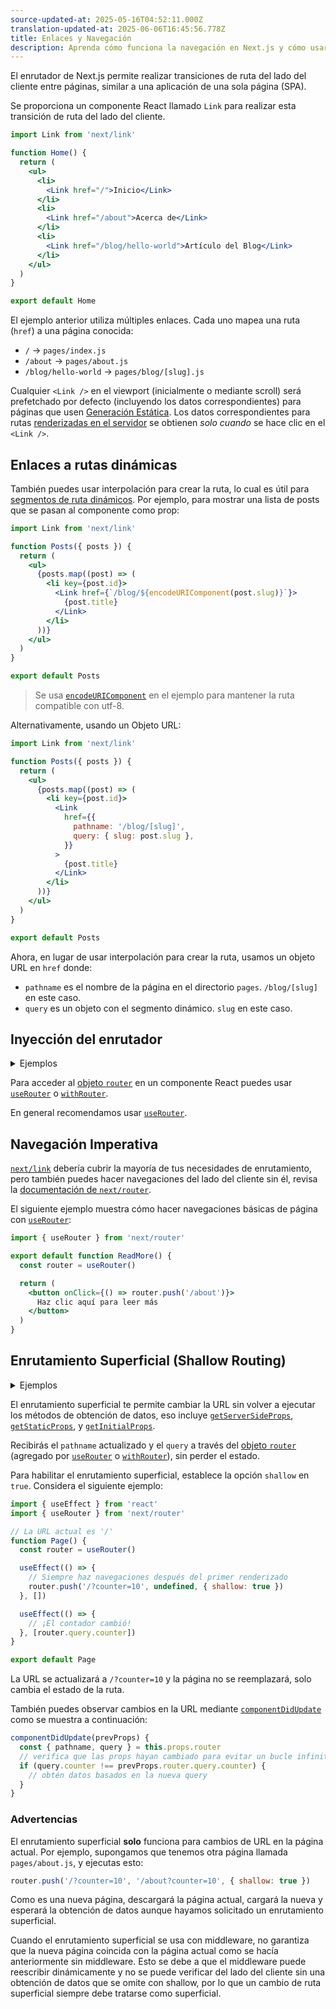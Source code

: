 ```yaml
---
source-updated-at: 2025-05-16T04:52:11.000Z
translation-updated-at: 2025-06-06T16:45:56.778Z
title: Enlaces y Navegación
description: Aprenda cómo funciona la navegación en Next.js y cómo usar el componente Link y el hook `useRouter`.
---
```


El enrutador de Next.js permite realizar transiciones de ruta del lado del cliente entre páginas, similar a una aplicación de una sola página (SPA).

Se proporciona un componente React llamado `Link` para realizar esta transición de ruta del lado del cliente.

```jsx
import Link from 'next/link'

function Home() {
  return (
    <ul>
      <li>
        <Link href="/">Inicio</Link>
      </li>
      <li>
        <Link href="/about">Acerca de</Link>
      </li>
      <li>
        <Link href="/blog/hello-world">Artículo del Blog</Link>
      </li>
    </ul>
  )
}

export default Home
```

El ejemplo anterior utiliza múltiples enlaces. Cada uno mapea una ruta (`href`) a una página conocida:

- `/` → `pages/index.js`
- `/about` → `pages/about.js`
- `/blog/hello-world` → `pages/blog/[slug].js`

Cualquier `<Link />` en el viewport (inicialmente o mediante scroll) será prefetchado por defecto (incluyendo los datos correspondientes) para páginas que usen [Generación Estática](/docs/pages/building-your-application/data-fetching/get-static-props). Los datos correspondientes para rutas [renderizadas en el servidor](/docs/pages/building-your-application/data-fetching/get-server-side-props) se obtienen _solo cuando_ se hace clic en el `<Link />`.

## Enlaces a rutas dinámicas

También puedes usar interpolación para crear la ruta, lo cual es útil para [segmentos de ruta dinámicos](/docs/pages/building-your-application/routing/dynamic-routes). Por ejemplo, para mostrar una lista de posts que se pasan al componente como prop:

```jsx
import Link from 'next/link'

function Posts({ posts }) {
  return (
    <ul>
      {posts.map((post) => (
        <li key={post.id}>
          <Link href={`/blog/${encodeURIComponent(post.slug)}`}>
            {post.title}
          </Link>
        </li>
      ))}
    </ul>
  )
}

export default Posts
```

> Se usa [`encodeURIComponent`](https://developer.mozilla.org/docs/Web/JavaScript/Reference/Global_Objects/encodeURIComponent) en el ejemplo para mantener la ruta compatible con utf-8.

Alternativamente, usando un Objeto URL:

```jsx
import Link from 'next/link'

function Posts({ posts }) {
  return (
    <ul>
      {posts.map((post) => (
        <li key={post.id}>
          <Link
            href={{
              pathname: '/blog/[slug]',
              query: { slug: post.slug },
            }}
          >
            {post.title}
          </Link>
        </li>
      ))}
    </ul>
  )
}

export default Posts
```

Ahora, en lugar de usar interpolación para crear la ruta, usamos un objeto URL en `href` donde:

- `pathname` es el nombre de la página en el directorio `pages`. `/blog/[slug]` en este caso.
- `query` es un objeto con el segmento dinámico. `slug` en este caso.

## Inyección del enrutador

<details>
  <summary>Ejemplos</summary>

- [Enrutamiento Dinámico](https://github.com/vercel/next.js/tree/canary/examples/dynamic-routing)

</details>

Para acceder al [objeto `router`](/docs/pages/api-reference/functions/use-router#router-object) en un componente React puedes usar [`useRouter`](/docs/pages/api-reference/functions/use-router) o [`withRouter`](/docs/pages/api-reference/functions/use-router#withrouter).

En general recomendamos usar [`useRouter`](/docs/pages/api-reference/functions/use-router).

## Navegación Imperativa

[`next/link`](/docs/pages/api-reference/components/link) debería cubrir la mayoría de tus necesidades de enrutamiento, pero también puedes hacer navegaciones del lado del cliente sin él, revisa la [documentación de `next/router`](/docs/pages/api-reference/functions/use-router).

El siguiente ejemplo muestra cómo hacer navegaciones básicas de página con [`useRouter`](/docs/pages/api-reference/functions/use-router):

```jsx
import { useRouter } from 'next/router'

export default function ReadMore() {
  const router = useRouter()

  return (
    <button onClick={() => router.push('/about')}>
      Haz clic aquí para leer más
    </button>
  )
}
```

## Enrutamiento Superficial (Shallow Routing)

<details>
  <summary>Ejemplos</summary>

- [Enrutamiento Superficial](https://github.com/vercel/next.js/tree/canary/examples/with-shallow-routing)

</details>

El enrutamiento superficial te permite cambiar la URL sin volver a ejecutar los métodos de obtención de datos, eso incluye [`getServerSideProps`](/docs/pages/building-your-application/data-fetching/get-server-side-props), [`getStaticProps`](/docs/pages/building-your-application/data-fetching/get-static-props), y [`getInitialProps`](/docs/pages/api-reference/functions/get-initial-props).

Recibirás el `pathname` actualizado y el `query` a través del [objeto `router`](/docs/pages/api-reference/functions/use-router#router-object) (agregado por [`useRouter`](/docs/pages/api-reference/functions/use-router) o [`withRouter`](/docs/pages/api-reference/functions/use-router#withrouter)), sin perder el estado.

Para habilitar el enrutamiento superficial, establece la opción `shallow` en `true`. Considera el siguiente ejemplo:

```jsx
import { useEffect } from 'react'
import { useRouter } from 'next/router'

// La URL actual es '/'
function Page() {
  const router = useRouter()

  useEffect(() => {
    // Siempre haz navegaciones después del primer renderizado
    router.push('/?counter=10', undefined, { shallow: true })
  }, [])

  useEffect(() => {
    // ¡El contador cambió!
  }, [router.query.counter])
}

export default Page
```

La URL se actualizará a `/?counter=10` y la página no se reemplazará, solo cambia el estado de la ruta.

También puedes observar cambios en la URL mediante [`componentDidUpdate`](https://react.dev/reference/react/Component#componentdidupdate) como se muestra a continuación:

```jsx
componentDidUpdate(prevProps) {
  const { pathname, query } = this.props.router
  // verifica que las props hayan cambiado para evitar un bucle infinito
  if (query.counter !== prevProps.router.query.counter) {
    // obtén datos basados en la nueva query
  }
}
```

### Advertencias

El enrutamiento superficial **solo** funciona para cambios de URL en la página actual. Por ejemplo, supongamos que tenemos otra página llamada `pages/about.js`, y ejecutas esto:

```js
router.push('/?counter=10', '/about?counter=10', { shallow: true })
```

Como es una nueva página, descargará la página actual, cargará la nueva y esperará la obtención de datos aunque hayamos solicitado un enrutamiento superficial.

Cuando el enrutamiento superficial se usa con middleware, no garantiza que la nueva página coincida con la página actual como se hacía anteriormente sin middleware. Esto se debe a que el middleware puede reescribir dinámicamente y no se puede verificar del lado del cliente sin una obtención de datos que se omite con shallow, por lo que un cambio de ruta superficial siempre debe tratarse como superficial.